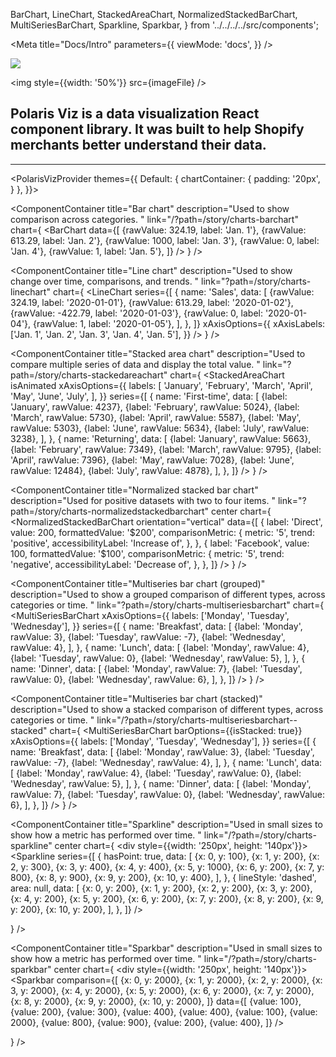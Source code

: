   BarChart,
  LineChart,
  StackedAreaChart,
  NormalizedStackedBarChart,
  MultiSeriesBarChart,
  Sparkline,
  Sparkbar,
} from '../../../../src/components';

<Meta
  title="Docs/Intro"
  parameters={{
    viewMode: 'docs',
  }}
/>

<div style={{ margin: '0 auto', maxWidth: '800px', color: 'white'}}>

<div style={{display: 'flex', marginBottom: '50px', alignItems: 'center'}}>
  <img style={{width: '54px', marginRight: '20px'}} src={chartlogo} />

  <img style={{width: '50%'}} src={imageFile} />
</div>

<h2 style={{fontWeight: 'normal', fontSize: 16, borderBottom: 0}}>
  Polaris Viz is a data visualization React component library. It was built to
  help Shopify merchants better understand their data.
</h2>

<hr style={{margin: '32px 0'}} />

<div style={{display: 'grid', gridGap: '20px', gridTemplateColumns: 'repeat(2, 1fr)'}}>

  <PolarisVizProvider
    themes={{
      Default: {
        chartContainer: {
          padding: '20px',
        }
      },
    }}>

<ComponentContainer
  title="Bar chart"
  description="Used to show comparison across categories. "
  link="/?path=/story/charts-barchart"
  chart={
    <BarChart
      data={[
        {rawValue: 324.19, label: 'Jan. 1'},
        {rawValue: 613.29, label: 'Jan. 2'},
        {rawValue: 1000, label: 'Jan. 3'},
        {rawValue: 0, label: 'Jan. 4'},
        {rawValue: 1, label: 'Jan. 5'},
      ]}
    />
  }
/>

<ComponentContainer
  title="Line chart"
  description="Used to show change over time, comparisons, and trends. "
  link="?path=/story/charts-linechart"
  chart={
    <LineChart
      series={[
        {
          name: 'Sales',
          data: [
            {rawValue: 324.19, label: '2020-01-01'},
            {rawValue: 613.29, label: '2020-01-02'},
            {rawValue: -422.79, label: '2020-01-03'},
            {rawValue: 0, label: '2020-01-04'},
            {rawValue: 1, label: '2020-01-05'},
          ],
        },
      ]}
      xAxisOptions={{
        xAxisLabels: ['Jan. 1', 'Jan. 2', 'Jan. 3', 'Jan. 4', 'Jan. 5'],
      }}
    />
  }
/>

<ComponentContainer
  title="Stacked area chart"
  description="Used to compare multiple series of data and display the total value. "
  link="?path=/story/charts-stackedareachart"
  chart={
    <StackedAreaChart
      isAnimated
      xAxisOptions={{
        labels: [
          'January',
          'February',
          'March',
          'April',
          'May',
          'June',
          'July',
        ],
      }}
      series={[
        {
          name: 'First-time',
          data: [
            {label: 'January', rawValue: 4237},
            {label: 'February', rawValue: 5024},
            {label: 'March', rawValue: 5730},
            {label: 'April', rawValue: 5587},
            {label: 'May', rawValue: 5303},
            {label: 'June', rawValue: 5634},
            {label: 'July', rawValue: 3238},
          ],
        },
        {
          name: 'Returning',
          data: [
            {label: 'January', rawValue: 5663},
            {label: 'February', rawValue: 7349},
            {label: 'March', rawValue: 9795},
            {label: 'April', rawValue: 7396},
            {label: 'May', rawValue: 7028},
            {label: 'June', rawValue: 12484},
            {label: 'July', rawValue: 4878},
          ],
        },
      ]}
    />
  }
/>

<ComponentContainer
  title="Normalized stacked bar chart"
  description="Used for positive datasets with two to four items. "
  link="?path=/story/charts-normalizedstackedbarchart"
  center
  chart={
    <NormalizedStackedBarChart
      orientation="vertical"
      data={[
        {
          label: 'Direct',
          value: 200,
          formattedValue: '$200',
          comparisonMetric: {
            metric: '5',
            trend: 'positive',
            accessibilityLabel: 'Increase of',
          },
        },
        {
          label: 'Facebook',
          value: 100,
          formattedValue: '$100',
          comparisonMetric: {
            metric: '5',
            trend: 'negative',
            accessibilityLabel: 'Decrease of',
          },
        },
      ]}
    />
  }
/>

<ComponentContainer
  title="Multiseries bar chart (grouped)"
  description="Used to show a grouped comparison of different types, across categories or time. "
  link="?path=/story/charts-multiseriesbarchart"
  chart={
    <MultiSeriesBarChart
      xAxisOptions={{
        labels: ['Monday', 'Tuesday', 'Wednesday'],
      }}
      series={[
        {
          name: 'Breakfast',
          data: [
            {label: 'Monday', rawValue: 3},
            {label: 'Tuesday', rawValue: -7},
            {label: 'Wednesday', rawValue: 4},
          ],
        },
        {
          name: 'Lunch',
          data: [
            {label: 'Monday', rawValue: 4},
            {label: 'Tuesday', rawValue: 0},
            {label: 'Wednesday', rawValue: 5},
          ],
        },
        {
          name: 'Dinner',
          data: [
            {label: 'Monday', rawValue: 7},
            {label: 'Tuesday', rawValue: 0},
            {label: 'Wednesday', rawValue: 6},
          ],
        },
      ]}
    />
  }
/>

<ComponentContainer
  title="Multiseries bar chart (stacked)"
  description="Used to show a stacked comparison of different types, across categories or time. "
  link="/?path=/story/charts-multiseriesbarchart--stacked"
  chart={
    <MultiSeriesBarChart
      barOptions={{isStacked: true}}
      xAxisOptions={{
        labels: ['Monday', 'Tuesday', 'Wednesday'],
      }}
      series={[
        {
          name: 'Breakfast',
          data: [
            {label: 'Monday', rawValue: 3},
            {label: 'Tuesday', rawValue: -7},
            {label: 'Wednesday', rawValue: 4},
          ],
        },
        {
          name: 'Lunch',
          data: [
            {label: 'Monday', rawValue: 4},
            {label: 'Tuesday', rawValue: 0},
            {label: 'Wednesday', rawValue: 5},
          ],
        },
        {
          name: 'Dinner',
          data: [
            {label: 'Monday', rawValue: 7},
            {label: 'Tuesday', rawValue: 0},
            {label: 'Wednesday', rawValue: 6},
          ],
        },
      ]}
    />
  }
/>

<ComponentContainer
  title="Sparkline"
  description="Used in small sizes to show how a metric has performed over time. "
  link="/?path=/story/charts-sparkline"
  center
  chart={
    <div style={{width: '250px', height: '140px'}}>
      <Sparkline
        series={[
          {
            hasPoint: true,
            data: [
              {x: 0, y: 100},
              {x: 1, y: 200},
              {x: 2, y: 300},
              {x: 3, y: 400},
              {x: 4, y: 400},
              {x: 5, y: 1000},
              {x: 6, y: 200},
              {x: 7, y: 800},
              {x: 8, y: 900},
              {x: 9, y: 200},
              {x: 10, y: 400},
            ],
          },
          {
            lineStyle: 'dashed',
            area: null,
            data: [
              {x: 0, y: 200},
              {x: 1, y: 200},
              {x: 2, y: 200},
              {x: 3, y: 200},
              {x: 4, y: 200},
              {x: 5, y: 200},
              {x: 6, y: 200},
              {x: 7, y: 200},
              {x: 8, y: 200},
              {x: 9, y: 200},
              {x: 10, y: 200},
            ],
          },
        ]}
      />
    </div>
  }
/>

<ComponentContainer
  title="Sparkbar"
  description="Used in small sizes to show how a metric has performed over time. "
  link="/?path=/story/charts-sparkbar"
  center
  chart={
    <div style={{width: '250px', height: '140px'}}>
      <Sparkbar
        comparison={[
          {x: 0, y: 2000},
          {x: 1, y: 2000},
          {x: 2, y: 2000},
          {x: 3, y: 2000},
          {x: 4, y: 2000},
          {x: 5, y: 2000},
          {x: 6, y: 2000},
          {x: 7, y: 2000},
          {x: 8, y: 2000},
          {x: 9, y: 2000},
          {x: 10, y: 2000},
        ]}
        data={[
          {value: 100},
          {value: 200},
          {value: 300},
          {value: 400},
          {value: 400},
          {value: 100},
          {value: 2000},
          {value: 800},
          {value: 900},
          {value: 200},
          {value: 400},
        ]}
      />
    </div>
  }
/>

</PolarisVizProvider>

</div>

</div>
